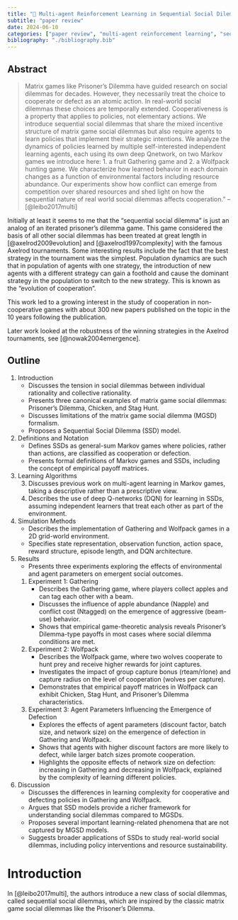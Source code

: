 ```yaml
---
title: "️👮 Multi-agent Reinforcement Learning in Sequential Social Dilemmas"
subtitle: "paper review"
date: 2024-06-10
categories: ["paper review", "multi-agent reinforcement learning", "sequential social dilemmas","sequential social dilemmas", "cooperation", "Markov games", "agent-based social simulation", "non-cooperative games"]
bibliography: "./bibliography.bib"
---
```


##  Abstract

> Matrix games like Prisoner’s Dilemma have guided research on social dilemmas for decades. However, they necessarily treat the choice to cooperate or defect as an atomic action. In real-world social dilemmas these choices are temporally extended. Cooperativeness is a property that applies to policies, not elementary actions. We introduce sequential social dilemmas that share the mixed incentive structure of matrix game social dilemmas but also require agents to learn policies that implement their strategic intentions. We analyze the dynamics of policies learned by multiple self-interested independent learning agents, each using its own deep Qnetwork, on two Markov games we introduce here: 1. a fruit Gathering game and 2. a Wolfpack hunting game. We characterize how learned behavior in each domain changes as a function of environmental factors including resource abundance. Our experiments show how conflict can emerge from competition over shared resources and shed light on how the sequential nature of real world social dilemmas affects cooperation." -- [@leibo2017multi]

::: callout-warning
Initially at least it seems to me that the "sequential social dilemma" is just an analog of an iterated prisoner's dilemma game. This game considered the basis of all other social dilemmas has been treated at great length in [@axelrod2009evolution] and [@axelrod1997complexity] with the famous Axelrod tournaments. Some interesting results include the fact that the best strategy in the tournament was the simplest. Population dynamics are such that in population of agents with one strategy, the introduction of new agents with a different strategy can gain a foothold and cause the dominant strategy in the population to switch to the new strategy. This is known as the "evolution of cooperation".

This work led to a growing interest in the study of cooperation in non-cooperative games with about 300 new papers published on the topic in the 10 years following the publication.

Later work looked at the robustness of the winning strategies in the Axelrod tournaments, see [@nowak2004emergence].
:::

## Outline

1.  Introduction
    -   Discusses the tension in social dilemmas between individual rationality and collective rationality.
    -   Presents three canonical examples of matrix game social dilemmas: Prisoner's Dilemma, Chicken, and Stag Hunt.
    -   Discusses limitations of the matrix game social dilemma (MGSD) formalism.
    -   Proposes a Sequential Social Dilemma (SSD) model.
2.  Definitions and Notation
    -   Defines SSDs as general-sum Markov games where policies, rather than actions, are classified as cooperation or defection.
    -   Presents formal definitions of Markov games and SSDs, including the concept of empirical payoff matrices.
3.  Learning Algorithms
    3.  Discusses previous work on multi-agent learning in Markov games, taking a descriptive rather than a prescriptive view.
    4.  Describes the use of deep Q-networks (DQN) for learning in SSDs, assuming independent learners that treat each other as part of the environment.
4.  Simulation Methods
    -   Describes the implementation of Gathering and Wolfpack games in a 2D grid-world environment.
    -   Specifies state representation, observation function, action space, reward structure, episode length, and DQN architecture.
5.  Results
    -   Presents three experiments exploring the effects of environmental and agent parameters on emergent social outcomes.
    1.  Experiment 1: Gathering
        -   Describes the Gathering game, where players collect apples and can tag each other with a beam.
        -   Discusses the influence of apple abundance (Napple) and conflict cost (Ntagged) on the emergence of aggressive (beam-use) behavior.
        -   Shows that empirical game-theoretic analysis reveals Prisoner's Dilemma-type payoffs in most cases where social dilemma conditions are met.
    2.  Experiment 2: Wolfpack
        -   Describes the Wolfpack game, where two wolves cooperate to hunt prey and receive higher rewards for joint captures.
        -   Investigates the impact of group capture bonus (rteam/rlone) and capture radius on the level of cooperation (wolves per capture).
        -   Demonstrates that empirical payoff matrices in Wolfpack can exhibit Chicken, Stag Hunt, and Prisoner’s Dilemma characteristics.
    3.  Experiment 3: Agent Parameters Influencing the Emergence of Defection
        -   Explores the effects of agent parameters (discount factor, batch size, and network size) on the emergence of defection in Gathering and Wolfpack.
        -   Shows that agents with higher discount factors are more likely to defect, while larger batch sizes promote cooperation.
        -   Highlights the opposite effects of network size on defection: increasing in Gathering and decreasing in Wolfpack, explained by the complexity of learning different policies.
6.  Discussion
    -   Discusses the differences in learning complexity for cooperative and defecting policies in Gathering and Wolfpack.
    -   Argues that SSD models provide a richer framework for understanding social dilemmas compared to MGSDs.
    -   Proposes several important learning-related phenomena that are not captured by MGSD models.
    -   Suggests broader applications of SSDs to study real-world social dilemmas, including policy interventions and resource sustainability.

# Introduction

In [@leibo2017multi], the authors introduce a new class of social dilemmas, called sequential social dilemmas, which are inspired by the classic matrix game social dilemmas like the Prisoner's Dilemma.